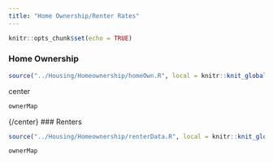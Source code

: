 ```yaml
---
title: "Home Ownership/Renter Rates"
---
```


```r
knitr::opts_chunk$set(echo = TRUE)
```

### Home Ownership
```r
source("../Housing/Homeownership/homeOwn.R", local = knitr::knit_global())

```

{center}
```r
ownerMap

```
{/center}
### Renters
```r
source("../Housing/Homeownership/renterData.R", local = knitr::knit_global())

```

```r
ownerMap

```